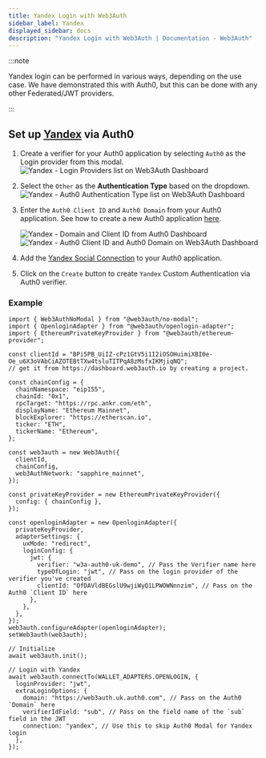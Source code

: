 ```yaml
---
title: Yandex Login with Web3Auth
sidebar_label: Yandex
displayed_sidebar: docs
description: "Yandex Login with Web3Auth | Documentation - Web3Auth"
---
```


:::note

Yandex login can be performed in various ways, depending on the use case. We have demonstrated this with Auth0, but this can be done with any other
Federated/JWT providers.

:::

## Set up [Yandex](https://marketplace.auth0.com/integrations/yandex-social-connection) via Auth0

1. Create a verifier for your Auth0 application by selecting `Auth0` as the Login provider from this modal.
   ![Yandex - Login Providers list on Web3Auth Dashboard](/images/dashboard/create-verifier-auth0.png)
2. Select the `Other` as the **Authentication Type** based on the dropdown.
   ![Yandex - Auth0 Authentication Type list on Web3Auth Dashboard](/images/dashboard/create-verifier-google.png)
3. Enter the `Auth0 Client ID` and `Auth0 Domain` from your Auth0 application. See how to create a new Auth0 application
   [here](https://auth0.com/docs/quickstart/webapp/).

   ![Yandex - Domain and Client ID from Auth0 Dashboard](/images/dashboard/create-verifier-auth0-filled-common.png)
   ![Yandex - Auth0 Client ID and Auth0 Domain on Web3Auth Dashboard](/images/dashboard/create-verifier-auth0-unfilled.png)

4. Add the [Yandex Social Connection](https://marketplace.auth0.com/integrations/yandex-social-connection) to your Auth0 application.
5. Click on the `Create` button to create `Yandex` Custom Authentication via Auth0 verifier.

### Example

```tsx
import { Web3AuthNoModal } from "@web3auth/no-modal";
import { OpenloginAdapter } from "@web3auth/openlogin-adapter";
import { EthereumPrivateKeyProvider } from "@web3auth/ethereum-provider";

const clientId = "BPi5PB_UiIZ-cPz1GtV5i1I2iOSOHuimiXBI0e-Oe_u6X3oVAbCiAZOTEBtTXw4tsluTITPqA8zMsfxIKMjiqNQ";
// get it from https://dashboard.web3auth.io by creating a project.

const chainConfig = {
  chainNamespace: "eip155",
  chainId: "0x1",
  rpcTarget: "https://rpc.ankr.com/eth",
  displayName: "Ethereum Mainnet",
  blockExplorer: "https://etherscan.io",
  ticker: "ETH",
  tickerName: "Ethereum",
};

const web3auth = new Web3Auth({
  clientId,
  chainConfig,
  web3AuthNetwork: "sapphire_mainnet",
});

const privateKeyProvider = new EthereumPrivateKeyProvider({
  config: { chainConfig },
});

const openloginAdapter = new OpenloginAdapter({
  privateKeyProvider,
  adapterSettings: {
    uxMode: "redirect",
    loginConfig: {
      jwt: {
        verifier: "w3a-auth0-uk-demo", // Pass the Verifier name here
        typeOfLogin: "jwt", // Pass on the login provider of the verifier you've created
        clientId: "OfDAVldBEGslU9wjiWyQ1LPWOWNnnzim", // Pass on the Auth0 `Client ID` here
      },
    },
  },
});
web3auth.configureAdapter(openloginAdapter);
setWeb3auth(web3auth);

// Initialize
await web3auth.init();

// Login with Yandex
await web3auth.connectTo(WALLET_ADAPTERS.OPENLOGIN, {
  loginProvider: "jwt",
  extraLoginOptions: {
    domain: "https://web3auth.uk.auth0.com", // Pass on the Auth0 `Domain` here
    verifierIdField: "sub", // Pass on the field name of the `sub` field in the JWT
    connection: "yandex", // Use this to skip Auth0 Modal for Yandex login
  },
});
```
